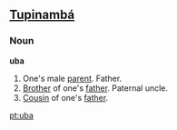 ==[[Tupinambá]]==
===Noun===
'''uba'''
# One's male [[parent]].  Father.
# [[Brother]] of one's [[father]].  Paternal uncle.
# [[Cousin]] of one's [[father]].

[[pt:uba]]